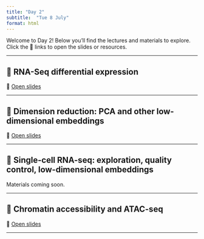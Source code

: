 ---
title: "Day 2"
subtitle:  "Tue 8 July"
format: html
---


::: {.callout-note}
Welcome to Day 2! Below you'll find the lectures and materials to explore. Click the 🔗 links to open the slides or resources.
:::

---

## 📘 RNA-Seq differential expression {#DE}

🔗 [Open slides](https://drive.google.com/file/d/1m-wJogJuCtjNIy_N9iEry_HnaJ8CoDHD/view?usp=drive_link)

---

## 📘 Dimension reduction: PCA and other low-dimensional embeddings {#Dim-red}

🔗 [Open slides](https://github.com/rgentlem/PCA-lecture/blob/main/PCA.html)

---

## 📘 Single-cell RNA-seq: exploration, quality control, low-dimensional embeddings {#sceRNA}

Materials coming soon.

---

## 📘 Chromatin accessibility and ATAC-seq {#ATAC}

🔗 [Open slides](https://docs.google.com/presentation/d/152d9DAGPmqQDV0Vxq4DK1me56PhBvxNRiqS1ACmh_TQ/edit?usp=sharing)

---

